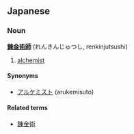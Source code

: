 ==Japanese==
===Noun===
'''[[錬金術]][[師]]''' (れんきんじゅつし, renkinjutsushi)

# [[alchemist]]

====Synonyms====
*[[アルケミスト]] (arukemisuto)

====Related terms====
*[[錬金術]]